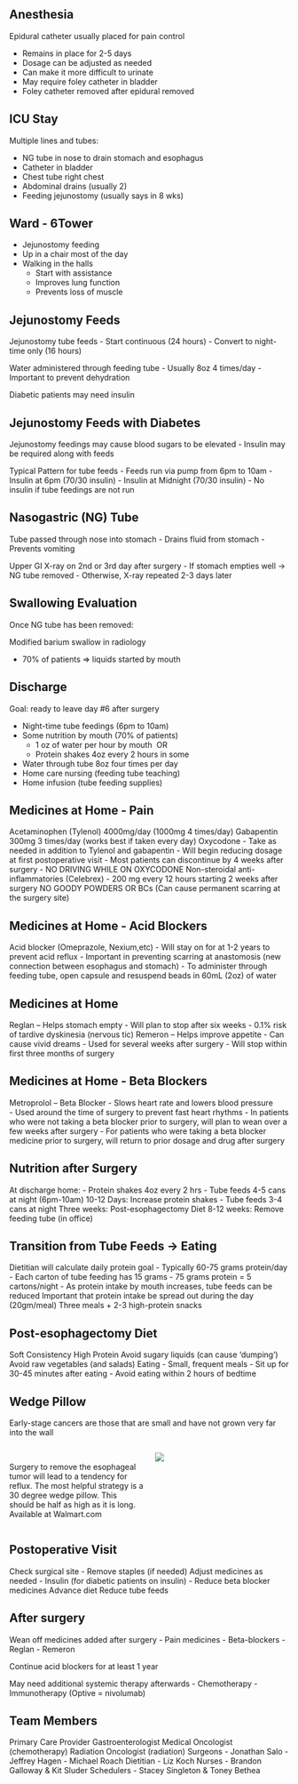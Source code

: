 
## Anesthesia

Epidural catheter usually placed for pain control

- Remains in place for 2-5 days
- Dosage can be adjusted as needed
- Can make it more difficult to urinate
- May require foley catheter in bladder
- Foley catheter removed after epidural removed


## ICU Stay

Multiple lines and tubes:

- NG tube in nose to drain stomach and esophagus
- Catheter in bladder
- Chest tube right chest
- Abdominal drains (usually 2)
- Feeding jejunostomy (usually says in 8 wks)

## Ward - 6Tower

- Jejunostomy feeding
- Up in a chair most of the day
- Walking in the halls
  - Start with assistance
  - Improves lung function
  - Prevents loss of muscle


## Jejunostomy Feeds

Jejunostomy tube feeds
- Start continuous (24 hours)
- Convert to night-time only (16 hours)

Water administered through feeding tube
- Usually 8oz 4 times/day
- Important to prevent dehydration

Diabetic patients may need insulin

## Jejunostomy Feeds with Diabetes

Jejunostomy feedings may cause blood sugars to be elevated
- Insulin may be required along with feeds

Typical Pattern for tube feeds
- Feeds run via pump from 6pm to 10am
- Insulin at 6pm (70/30 insulin)
- Insulin at Midnight (70/30 insulin)
- No insulin if tube feedings are not run

## Nasogastric (NG) Tube

Tube passed through nose into stomach
- Drains fluid from stomach
- Prevents vomiting

Upper GI X-ray on 2nd or 3rd day after surgery
- If stomach empties well $\rightarrow$ NG tube removed
- Otherwise, X-ray repeated 2-3 days later

## Swallowing Evaluation

Once NG tube has been removed:

Modified barium swallow in radiology

- 70% of patients $\Rightarrow$ liquids started by mouth


## Discharge

Goal: ready to leave day #6 after surgery

- Night-time tube feedings (6pm to 10am)
- Some nutrition by mouth (70% of patients)
  - 1 oz of water per hour by mouth  OR
  - Protein shakes 4oz every 2 hours in some 
- Water through tube 8oz four times per day
- Home care nursing (feeding tube teaching)
- Home infusion (tube feeding supplies)

## Medicines at Home - Pain

Acetaminophen (Tylenol) 4000mg/day (1000mg 4 times/day)
Gabapentin 300mg 3 times/day (works best if taken every day)
Oxycodone
- Take as needed in addition to Tylenol and gabapentin
- Will begin reducing dosage at first postoperative visit
- Most patients can discontinue by 4 weeks after surgery
- NO DRIVING WHILE ON OXYCODONE
Non-steroidal anti-inflammatories (Celebrex)
- 200 mg every 12 hours starting 2 weeks after surgery
NO GOODY POWDERS OR BCs (Can cause permanent scarring at the surgery site)

## Medicines at Home - Acid Blockers

Acid blocker (Omeprazole, Nexium,etc)
- Will stay on for at 1-2 years to prevent acid reflux
- Important in preventing scarring at anastomosis (new connection between esophagus and stomach)
- To administer through feeding tube, open capsule and resuspend beads in 60mL (2oz) of water


## Medicines at Home

Reglan – Helps stomach empty
- Will plan to stop after six weeks
- 0.1% risk of tardive dyskinesia (nervous tic)
Remeron – Helps improve appetite
- Can cause vivid dreams
- Used for several weeks after surgery
- Will stop within first three months of surgery


## Medicines at Home - Beta Blockers

Metroprolol – Beta Blocker
- Slows heart rate and lowers blood pressure	
- Used around the time of surgery to prevent fast heart rhythms
- In patients who were not taking a beta blocker prior to surgery, will plan to wean over a few weeks after surgery
- For patients who were taking a beta blocker medicine prior to surgery, will return to prior dosage and drug after surgery

## Nutrition after Surgery

At discharge home: 
- Protein shakes 4oz every 2 hrs
- Tube feeds 4-5 cans at night (6pm-10am)
10-12 Days: Increase protein shakes
- Tube feeds 3-4 cans at night
Three weeks: Post-esophagectomy Diet
8-12 weeks: Remove feeding tube (in office)

## Transition from Tube Feeds $\rightarrow$ Eating

Dietitian will calculate daily protein goal
- Typically 60-75 grams protein/day
- Each carton of tube feeding has 15 grams
  - 75 grams protein = 5 cartons/night
- As protein intake by mouth increases, tube feeds can be reduced
Important that protein intake be spread out during the day (20gm/meal)
Three meals + 2-3 high-protein snacks

## Post-esophagectomy Diet

Soft Consistency
High Protein
Avoid sugary liquids (can cause ‘dumping’)
Avoid raw vegetables (and salads)
Eating
- Small, frequent meals
- Sit up for 30-45 minutes after eating
- Avoid eating within 2 hours of bedtime

## Wedge Pillow


::: {.content-hidden unless-format="docx"}
Early-stage cancers are those that are small and have not grown very far into the wall
:::

:::::: columns
::: {.column width="50%"}
\
Surgery to remove the esophageal tumor will lead to a tendency for reflux. The most helpful strategy is a 30 degree wedge pillow. This should be half as high as it is long.
Available at Walmart.com
:::

:::: {.column width="50%"}
::: {.content-visible unless-format="docx"}
![](https://deidt7p41jzcy.cloudfront.net/wedge_pillow_comm.jpg)
:::
::::
::::::

## Postoperative Visit

Check surgical site
- Remove staples (if needed)
Adjust medicines as needed
- Insulin (for diabetic patients on insulin)
- Reduce beta blocker medicines
Advance diet
Reduce tube feeds

## After surgery

Wean off medicines added after surgery
- Pain medicines
- Beta-blockers
- Reglan
- Remeron

Continue acid blockers for at least 1 year

May need additional systemic therapy afterwards
- Chemotherapy
- Immunotherapy (Optive = nivolumab)

## Team Members

Primary Care Provider
Gastroenterologist
Medical Oncologist (chemotherapy)
Radiation Oncologist (radiation)
Surgeons
  - Jonathan Salo
  - Jeffrey Hagen
  - Michael Roach
Dietitian - Liz Koch
Nurses - Brandon Galloway & Kit Sluder
Schedulers - Stacey Singleton & Toney Bethea

